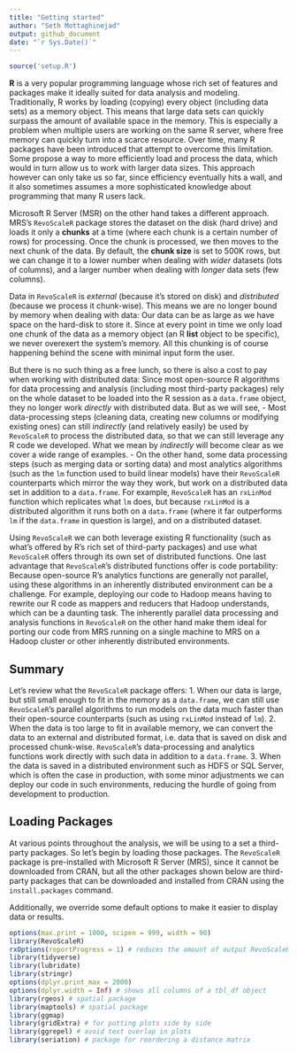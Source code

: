 ```yaml
---
title: "Getting started"
author: "Seth Mottaghinejad"
output: github_document
date: "`r Sys.Date()`"
---
```


```r
source('setup.R')
```

**R** is a very popular programming language whose rich set of features and packages make it ideally suited for data analysis and modeling. Traditionally, R works by loading (copying) every object (including data sets) as a memory object. This means that large data sets can quickly surpass the amount of available space in the memory. This is especially a problem when multiple users are working on the same R server, where free memory can quickly turn into a scarce resource. Over time, many R packages have been introduced that attempt to overcome this limitation. Some propose a way to more efficiently load and process the data, which would in turn allow us to work with larger data sizes. This approach however can only take us so far, since efficiency eventually hits a wall, and it also sometimes assumes a more sophisticated knowledge about programming that many R users lack. 

Microsoft R Server (MSR) on the other hand takes a different approach. MRS's `RevoScaleR` package stores the dataset on the disk (hard drive) and loads it only a **chunks** at a time (where each chunk is a certain number of rows) for processing. Once the chunk is processed, we then moves to the next chunk of the data. By default, the **chunk size** is set to 500K rows, but we can change it to a lower number when dealing with *wider* datasets (lots of columns), and a larger number when dealing with *longer* data sets (few columns).

Data in `RevoScaleR` is *external* (because it's stored on disk) and *distributed* (because we process it chunk-wise). This means we are no longer bound by memory when dealing with data: Our data can be as large as we have space on the hard-disk to store it. Since at every point in time we only load one chunk of the data as a memory object (an R **list** object to be specific), we never overexert the system's memory. All this chunking is of course happening behind the scene with minimal input form the user.

But there is no such thing as a free lunch, so there is also a cost to pay when working with distributed data: Since most open-source R algorithms for data processing and analysis (including most third-party packages) rely on the whole dataset to be loaded into the R session as a `data.frame` object, they no longer work *directly* with distributed data. But as we will see,
- Most data-processing steps (cleaning data, creating new columns or modifying existing ones) can still *indirectly* (and relatively easily) be used by `RevoScaleR` to process the distributed data, so that we can still leverage any R code we developed. What we mean by *indirectly* will become clear as we cover a wide range of examples.
- On the other hand, some data processing steps (such as merging data or sorting data) and most analytics algorithms (such as the `lm` function used to build linear models) have their `RevoScaleR` counterparts which mirror the way they work, but work on a distributed data set in addition to a `data.frame`. For example, `RevoScaleR` has an `rxLinMod` function which replicates what `lm` does, but because `rxLinMod` is a distributed algorithm it runs both on a `data.frame` (where it far outperforms `lm` if the `data.frame` in question is large), and on a distributed dataset.

Using `RevoScaleR` we can both leverage existing R functionality (such as what's offered by R's rich set of third-party packages) and use what `RevoScaleR` offers through its own set of distributed functions. One last advantage that `RevoScaleR`'s distributed functions offer is code portability:
Because open-source R's analytics functions are generally not parallel, using these algorithms in an inherently distributed environment can be a challenge. For example, deploying our code to Hadoop means having to rewrite our R code as mappers and reducers that Hadoop understands, which can be a daunting task. The inherently parallel data processing and analysis functions in `RevoScaleR` on the other hand make them ideal for porting our code from MRS running on a single machine to MRS on a Hadoop cluster or other inherently distributed environments.

## Summary

Let's review what the `RevoScaleR` package offers:
1. When our data is large, but still small enough to fit in the memory as a `data.frame`, we can still use `RevoScaleR`'s parallel algorithms to run models on the data much faster than their open-source counterparts (such as using `rxLinMod` instead of `lm`).
2. When the data is too large to fit in available memory, we can convert the data to an external and distributed format, i.e. data that is saved on disk and processed chunk-wise. `RevoScaleR`'s data-processing and analytics functions work directly with such data in addition to a `data.frame`.
3. When the data is saved in a distributed environment such as HDFS or SQL Server, which is often the case in production, with some minor adjustments we can deploy our code in such environments, reducing the hurdle of going from development to production.

## Loading Packages

At various points throughout the analysis, we will be using to a set a third-party packages. So let's begin by loading those packages. The `RevoScaleR` package is pre-installed with Microsoft R Server (MRS), since it cannot be downloaded from CRAN, but all the other packages shown below are third-party packages that can be downloaded and installed from CRAN using the `install.packages` command.

Additionally, we override some default options to make it easier to display data or results.

```r
options(max.print = 1000, scipen = 999, width = 90)
library(RevoScaleR)
rxOptions(reportProgress = 1) # reduces the amount of output RevoScaleR produces
library(tidyverse)
library(lubridate)
library(stringr)
options(dplyr.print_max = 2000)
options(dplyr.width = Inf) # shows all columns of a tbl_df object
library(rgeos) # spatial package
library(maptools) # spatial package
library(ggmap)
library(gridExtra) # for putting plots side by side
library(ggrepel) # avoid text overlap in plots
library(seriation) # package for reordering a distance matrix
```

